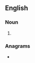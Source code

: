 ==English==

===Noun===
{{head|en|noun form}}

# {{plural of|en|organohalide}}

===Anagrams===
* {{anagrams|en|a=aadeghilnoors|radiohalogens}}